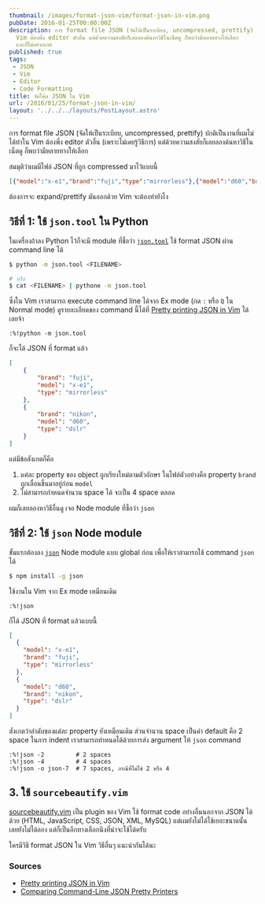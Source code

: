 ```yaml
---
thumbnail: /images/format-json-vim/format-json-in-vim.png
pubDate: 2016-01-25T00:00:00Z
description: การ format file JSON (จัดให้เป็นระเบียบ, uncompressed, prettify) ปกติเป็นงานที่ผมไม่ได้ทำใน
  Vim ต้องพึ่ง editor ตัวอื่น แต่ด้วยความสงสัยก็เลยลองค้นหาวิธีในเน็ตดู ก็พบว่ามีหลายทางให้เลือก
  และก็ไม่อยากเลย
published: true
tags:
 - JSON
 - Vim
 - Editor
 - Code Formatting
title: จัดโค้ด JSON ใน Vim
url: /2016/01/25/format-json-in-vim/
layout: '../../../layouts/PostLayout.astro'
---
```


การ format file JSON (จัดให้เป็นระเบียบ, uncompressed, prettify) ปกติเป็นงานที่ผมไม่ได้ทำใน Vim
ต้องพึ่ง editor ตัวอื่น (เพราะไม่เคยรู้วิธีการ) แต่ด้วยความสงสัยก็เลยลองค้นหาวิธีในเน็ตดู ก็พบว่ามีหลายทางให้เลือก

สมมุติว่าผมมีไฟล์ JSON ที่ถูก compressed มาไว้แบบนี้

```json
[{"model":"x-e1","brand":"fuji","type":"mirrorless"},{"model":"d60","brand":"nikon","type":"dslr"}]
```

ต้องการจะ expand/prettify มันออกด้วย Vim จะต้องทำยังไง

## วิธีที่ 1: ใช้ `json.tool` ใน Python

ในเครื่องถ้าลง Python ไว้ก็จะมี module ที่ชื่อว่า [`json.tool`](https://docs.python.org/2/library/json.html) ใช้ format JSON ผ่าน command line ได้

```bash
$ python -m json.tool <FILENAME>

# หรือ
$ cat <FILENAME> | pythone -m json.tool
```

ซึ่งใน Vim เราสามารถ execute command line ได้จาก Ex mode (กด `:` หรือ `Q` ใน Normal mode) ดูรายละเอียดของ command นี้ได้ที่ [Pretty printing JSON in Vim](https://pascalprecht.github.io/2014/07/10/pretty-print-json-in-vim/) ได้เลยจ้า

```vim
:%!python -m json.tool
```

ก็จะได้ JSON ที่ format แล้ว

```json
[
    {
        "brand": "fuji",
        "model": "x-e1",
        "type": "mirrorless"
    },
    {
        "brand": "nikon",
        "model": "d60",
        "type": "dslr"
    }
]
```

แต่มีข้อสังเกตก็คือ

1. แต่ละ property ของ object ถูกเรียงใหม่ตามตัวอักษร ในไฟล์ตัวอย่างคือ property `brand` ถูกเลื่อนขึ้นมาอยู่ก่อน `model`
2. ไม่สามารถกำหนดจำนวน space ได้ จะเป็น 4 space ตลอด

ผมก็เลยลองหาวิธีอื่นดู เจอ Node module ที่ชื่อว่า `json`

## วิธีที่ 2: ใช้ `json` Node module

ขั้นแรกต้องลง [`json`](https://github.com/trentm/json) Node module แบบ global ก่อน เพื่อให้เราสามารถใช้ command `json` ได้

```sh
$ npm install -g json
```

ใช้งานใน Vim จาก Ex mode เหมือนเดิม

```vim
:%!json
```

ก็ได้ JSON ที่ format แล้วแบบนี้

```json
[
  {
    "model": "x-e1",
    "brand": "fuji",
    "type": "mirrorless"
  },
  {
    "model": "d60",
    "brand": "nikon",
    "type": "dslr"
  }
]
```

สังเกตว่าลำดับของแต่ละ property ยังเหมือนเดิม ส่วนจำนวน space เป็นค่า default คือ 2 space ในการ indent
เราสามารถทำหนดได้ด้วยการส่ง argument ให้ `json` command

```vim
:%!json -2         # 2 spaces
:%!json -4         # 4 spaces
:%!json -o json-7  # 7 spaces, กรณีที่ไม่ใช่ 2 หรือ 4
```

## 3. ใช้ `sourcebeautify.vim`

[sourcebeautify.vim](https://github.com/michalliu/sourcebeautify.vim) เป็น plugin ของ Vim ใช้ format code อย่างอื่นนอกจาก JSON ได้ด้วย
(HTML, JavaScript, CSS, JSON, XML, MySQL) แต่ผมยังไม่ได้ใช้เยอะขนาดนั้น เลยยังไม่ได้ลอง
แต่ก็เป็นอีกทางเลือกนึงที่น่าจะใช้ได้ครับ

ใครมีวิธี format JSON ใน Vim วิธีอื่นๆ แนะนำกันได้นะ

### Sources

- [Pretty printing JSON in Vim](https://pascalprecht.github.io/2014/07/10/pretty-print-json-in-vim/)
- [Comparing Command-Line JSON Pretty Printers](http://blog.jpalardy.com/posts/comparing-command-line-json-pretty-printers/)
